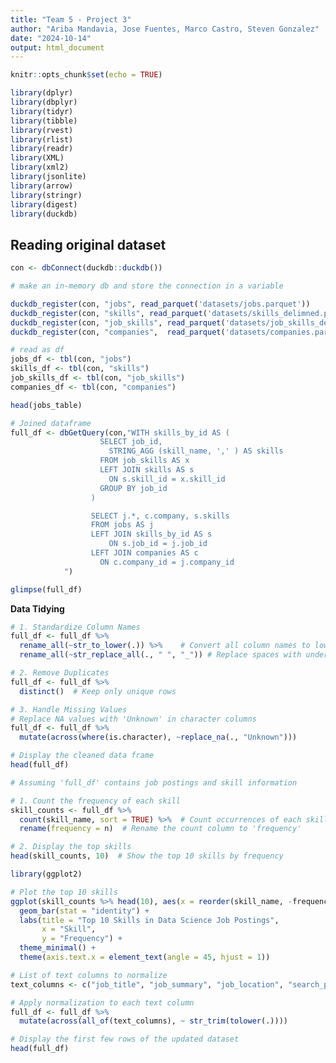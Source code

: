```yaml
---
title: "Team 5 - Project 3"
author: "Ariba Mandavia, Jose Fuentes, Marco Castro, Steven Gonzalez"
date: "2024-10-14"
output: html_document
---
```

  
```r
knitr::opts_chunk$set(echo = TRUE)

library(dplyr)
library(dbplyr)
library(tidyr)
library(tibble)
library(rvest)
library(rlist)
library(readr)
library(XML)
library(xml2)
library(jsonlite)
library(arrow)
library(stringr)
library(digest)
library(duckdb)
```

## Reading original dataset

```r

con <- dbConnect(duckdb::duckdb())

# make an in-memory db and store the connection in a variable

duckdb_register(con, "jobs", read_parquet('datasets/jobs.parquet'))
duckdb_register(con, "skills", read_parquet('datasets/skills_delimned.parquet'))
duckdb_register(con, "job_skills", read_parquet('datasets/job_skills_delimned.parquet'))
duckdb_register(con, "companies",  read_parquet('datasets/companies.parquet'))

# read as df
jobs_df <- tbl(con, "jobs")
skills_df <- tbl(con, "skills")
job_skills_df <- tbl(con, "job_skills")
companies_df <- tbl(con, "companies")

head(jobs_table)

# Joined dataframe
full_df <- dbGetQuery(con,"WITH skills_by_id AS (
                    SELECT job_id,
                      STRING_AGG (skill_name, ',' ) AS skills
                    FROM job_skills AS x
                    LEFT JOIN skills AS s 
                      ON s.skill_id = x.skill_id 
                    GROUP BY job_id
                  )

                  SELECT j.*, c.company, s.skills
                  FROM jobs AS j
                  LEFT JOIN skills_by_id AS s
                      ON s.job_id = j.job_id 
                  LEFT JOIN companies AS c
                    ON c.company_id = j.company_id
            ")

glimpse(full_df)

```

**Data Tidying**



```r

# 1. Standardize Column Names
full_df <- full_df %>%
  rename_all(~str_to_lower(.)) %>%    # Convert all column names to lowercase
  rename_all(~str_replace_all(., " ", "_")) # Replace spaces with underscores

# 2. Remove Duplicates
full_df <- full_df %>%
  distinct()  # Keep only unique rows

# 3. Handle Missing Values
# Replace NA values with 'Unknown' in character columns
full_df <- full_df %>%
  mutate(across(where(is.character), ~replace_na(., "Unknown")))

# Display the cleaned data frame
head(full_df)

```


```r


# Assuming 'full_df' contains job postings and skill information

# 1. Count the frequency of each skill
skill_counts <- full_df %>%
  count(skill_name, sort = TRUE) %>%  # Count occurrences of each skill and sort by frequency
  rename(frequency = n)  # Rename the count column to 'frequency'

# 2. Display the top skills
head(skill_counts, 10)  # Show the top 10 skills by frequency

```

```r
library(ggplot2)

# Plot the top 10 skills
ggplot(skill_counts %>% head(10), aes(x = reorder(skill_name, -frequency), y = frequency)) +
  geom_bar(stat = "identity") +
  labs(title = "Top 10 Skills in Data Science Job Postings",
       x = "Skill",
       y = "Frequency") +
  theme_minimal() +
  theme(axis.text.x = element_text(angle = 45, hjust = 1))

```

```r


# List of text columns to normalize
text_columns <- c("job_title", "job_summary", "job_location", "search_position", "company")

# Apply normalization to each text column
full_df <- full_df %>%
  mutate(across(all_of(text_columns), ~ str_trim(tolower(.))))

# Display the first few rows of the updated dataset
head(full_df)

```


